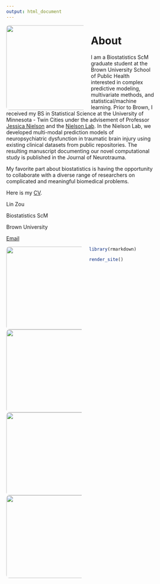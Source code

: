 ```yaml
---
output: html_document
---
```


<script src="https://kit.fontawesome.com/a076d05399.js"></script>

<style>
img {
  border-radius: 8px;
  float: left;
  padding: 0 20px 0 0;
}
</style>

<p>

<img src="https://linfengzou.github.io/linfengzou.github.io/Profile.jpg" style="width:230px;" class="left">

# About

I am a Biostatistics ScM graduate student at the Brown University School of Public Health interested in complex predictive modeling, multivariate methods, and statistical/machine learning. Prior to Brown, I received my BS in Statistical Science at the University of Minnesota - Twin Cities under the advisement of Professor [Jessica Nielson](https://med.umn.edu/bio/psychiatry/jessica-nielson) and the [Nielson Lab](http://nielsonlab.umn.edu/). In the Nielson Lab, we developed multi-modal prediction models of neuropsychiatric dysfunction in traumatic brain injury using existing clinical datasets from public repositories. The resulting manuscript documenting our novel computational study is published in the Journal of Neurotrauma.

My favorite part about biostatistics is having the opportunity to collaborate with a diverse range of researchers on complicated and meaningful biomedical problems.

Here is my [CV](https://linfengzou.github.io/linfengzou.github.io/lzou_cv.pdf).

</p>

Lin Zou

Biostatistics ScM

<i class="fas fa-map-marker-alt"></i style="font-size:20px;"> Brown University

[Email](mailto:lin_zou@brown.edu)

<p style="text-align: center;">
<a href="https://www.linkedin.com/in/lin-zou-09bb6b13b/"> <i class="fab fa-linkedin" style="font-size:60px;"></i></a>
</p>

<style>
* {
  box-sizing: border-box;
}

.column {
  float: left;
  width: 33.33%;
  padding: 5px;
}


.row::after {
  content: "";
  clear: both;
  display: table;
}
</style>

<img src="https://linfengzou.github.io/linfengzou.github.io/Lighthouse.jpg" style="width:225px;">
<img src="https://linfengzou.github.io/linfengzou.github.io/Creek.jpg" style="width:225px;">
<img src="https://linfengzou.github.io/linfengzou.github.io/Wave.jpg" style="width:225px;">
<img src="https://linfengzou.github.io/linfengzou.github.io/Mountain.jpg" style="width:225px;">

```r
library(rmarkdown)

render_site()
```
